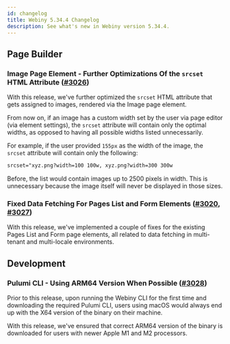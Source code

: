 ```yaml
---
id: changelog
title: Webiny 5.34.4 Changelog
description: See what's new in Webiny version 5.34.4.
---
```


## Page Builder

### Image Page Element - Further Optimizations Of the `srcset` HTML Attribute ([#3026](https://github.com/webiny/webiny-js/pull/3026))

With this release, we've further optimized the `srcset` HTML attribute that gets assigned to images, rendered via the Image page element.

From now on, if an image has a custom width set by the user via page editor (via element settings), the `srcset` attribute will contain only the optimal widths, as opposed to having all possible widths listed unnecessarily.

For example, if the user provided `155px` as the width of the image, the `srcset` attribute will contain only the following:

```html
srcset="xyz.png?width=100 100w, xyz.png?width=300 300w
```

Before, the list would contain images up to 2500 pixels in width. This is unnecessary because the image itself will never be displayed in those sizes.

### Fixed Data Fetching For Pages List and Form Elements ([#3020](https://github.com/webiny/webiny-js/pull/3020), [#3027](https://github.com/webiny/webiny-js/pull/3027))

With this release, we've implemented a couple of fixes for the existing Pages List and Form page elements, all related to data fetching in multi-tenant and multi-locale environments.

## Development

### Pulumi CLI - Using ARM64 Version When Possible ([#3028](https://github.com/webiny/webiny-js/pull/3028))

Prior to this release, upon running the Webiny CLI for the first time and downloading the required Pulumi CLI, users using macOS would always end up with the X64 version of the binary on their machine.

With this release, we've ensured that correct ARM64 version of the binary is downloaded for users with newer Apple M1 and M2 processors.
